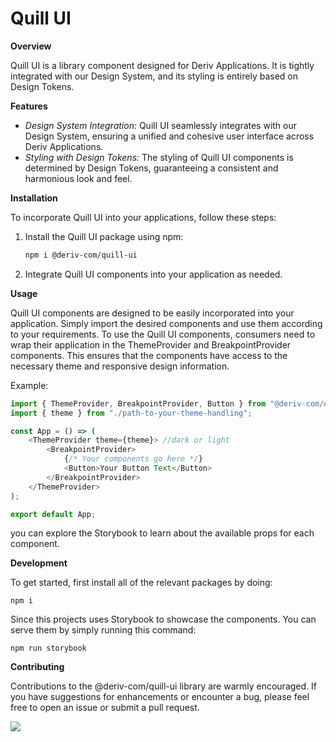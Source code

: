# Quill UI

**Overview**

Quill UI is a library component designed for Deriv Applications. It is tightly integrated with our Design System, and its styling is entirely based on Design Tokens.

**Features**

-   _Design System Integration:_ Quill UI seamlessly integrates with our Design System, ensuring a unified and cohesive user interface across Deriv Applications.
-   _Styling with Design Tokens:_ The styling of Quill UI components is determined by Design Tokens, guaranteeing a consistent and harmonious look and feel.

**Installation**

To incorporate Quill UI into your applications, follow these steps:

1. Install the Quill UI package using npm:

    ```bash
    npm i @deriv-com/quill-ui
    ```

2. Integrate Quill UI components into your application as needed.

**Usage**

Quill UI components are designed to be easily incorporated into your application. Simply import the desired components and use them according to your requirements. To use the Quill UI components, consumers need to wrap their application in the ThemeProvider and BreakpointProvider components. This ensures that the components have access to the necessary theme and responsive design information.

Example:

```javascript
import { ThemeProvider, BreakpointProvider, Button } from "@deriv-com/quill-ui";
import { theme } from "./path-to-your-theme-handling";

const App = () => (
    <ThemeProvider theme={theme}> //dark or light
        <BreakpointProvider>
            {/* Your components go here */}
            <Button>Your Button Text</Button>
        </BreakpointProvider>
    </ThemeProvider>
);

export default App;
```

you can explore the Storybook to learn about the available props for each component.

**Development**

To get started, first install all of the relevant packages by doing:

```
npm i
```

Since this projects uses Storybook to showcase the components. You can serve them by simply running this command:

```
npm run storybook
```

**Contributing**

Contributions to the @deriv-com/quill-ui library are warmly encouraged. If you have suggestions for enhancements or encounter a bug, please feel free to open an issue or submit a pull request.

<a height="15" href="https://github.com/deriv-com/quill-ui">
    <img src="https://contrib.rocks/image?repo=deriv-com/quill-ui&anon=0&columns=20" />
</a>
